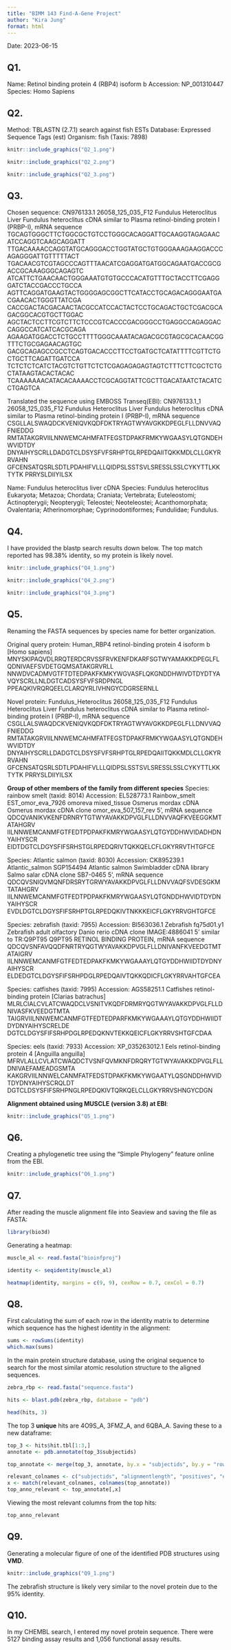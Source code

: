 ---
title: "BIMM 143 Find-A-Gene Project"
author: "Kira Jung"
format: html
---

Date: 2023-06-15

## Q1.
Name: Retinol binding protein 4 (RBP4) isoform b
Accession:  NP_001310447
Species: Homo Sapiens

## Q2.
Method: TBLASTN (2.7.1) search against fish ESTs
Database: Expressed Sequence Tags (est)
Organism: fish (Taxis: 7898)

```{r}
knitr::include_graphics("Q2_1.png")
```

```{r}
knitr::include_graphics("Q2_2.png")
```

```{r}
knitr::include_graphics("Q2_3.png")
```

## Q3.
Chosen sequence: 
CN976133.1 26058_125_035_F12 Fundulus Heteroclitus Liver Fundulus heteroclitus cDNA similar to Plasma retinol-binding protein I (PRBP-I), mRNA sequence
TGCAGTGGGCTTCTGGCGCTGTCCTGGGCACAGGATTGCAAGGTAGAGAACATCCAGGTCAAGCAGGATT
TTGACAAAACCAGGTATGCAGGGACCTGGTATGCTGTGGGAAAGAAGGACCCAGAGGGATTGTTTTTACT
TGACAACGTCGTAGCCCAGTTTAACATCGAGGATGATGGCAGAATGACCGCGACCGCAAAGGGCAGAGTC
ATCATTCTGAACAACTGGGAAATGTGTGCCCACATGTTTGCTACCTTCGAGGGATCTACCGACCCTGCCA
AGTTCAGGATGAAGTACTGGGGAGCGGCTTCATACCTGCAGACAGGGAATGACGAACACTGGGTTATCGA
CACCGACTACGACAACTACGCCATCCACTACTCCTGCAGACTGCTCGACGCAGACGGCACGTGCTTGGAC
AGCTACTCCTTCGTCTTCTCCCGTCACCCGACGGGCCTGAGGCCAGAGGACCAGGCCATCATCACGCAGA
AGAAGATGGACCTCTGCCTTTTGGGCAAATACAGACGCGTAGCGCACAACGGTTTCTGCGAGAACAGTGC
GACGCAGAGCCGCCTCAGTGACACCCTTCCTGATGCTCATATTTTCGTTCTGCTGCTTCAGATTGATCCA
TCTCTCTCATCTACGTCTGTTCTCTCGAGAGAGAGTAGTCTTTCTTCGCTCTGCTATAAGTACACTACAC
TCAAAAAAACATACACAAAACCTCGCAGGTATTCGCTTGACATAATCTACATCCTGAGTCA

Translated the sequence using EMBOSS Transeq(EBI):
CN976133.1_1 26058_125_035_F12 Fundulus Heteroclitus Liver Fundulus heteroclitus cDNA similar to Plasma retinol-binding protein I (PRBP-I), mRNA sequence
CSGLLALSWAQDCKVENIQVKQDFDKTRYAGTWYAVGKKDPEGLFLLDNVVAQFNIEDDG
RMTATAKGRVIILNNWEMCAHMFATFEGSTDPAKFRMKYWGAASYLQTGNDEHWVIDTDY
DNYAIHYSCRLLDADGTCLDSYSFVFSRHPTGLRPEDQAIITQKKMDLCLLGKYRRVAHN
GFCENSATQSRLSDTLPDAHIFVLLLQIDPSLSSTSVLSRESSLSSLCYKYTTLKKTYTK
PRRYSLDIIYILSX

Name: Fundulus heteroclitus liver cDNA
Species: Fundulus heteroclitus
Eukaryota; Metazoa; Chordata; Craniata; Vertebrata; Euteleostomi; Actinopterygii; Neopterygii; Teleostei; Neoteleostei;
Acanthomorphata; Ovalentaria; Atherinomorphae; Cyprinodontiformes; Fundulidae; Fundulus.

## Q4. 
I have provided the blastp search results down below. The top match reported has 98.38% identity, so my protein is likely novel.

```{r}
knitr::include_graphics("Q4_1.png")
```

```{r}
knitr::include_graphics("Q4_2.png")

```

```{r}
knitr::include_graphics("Q4_3.png")

```

## Q5. 
Renaming the FASTA sequences by species name for better organization.

Original query protein:
Human_RBP4 retinol-binding protein 4 isoform b [Homo sapiens]
MNYSKIPAQVDLRRQTERDCRVSSFRVKENFDKARFSGTWYAMAKKDPEGLFLQDNIVAEFSVDETGQMSATAKGRVRLL
NNWDVCADMVGTFTDTEDPAKFKMKYWGVASFLQKGNDDHWIVDTDYDTYAVQYSCRLLNLDGTCADSYSFVFSRDPNGL
PPEAQKIVRQRQEELCLARQYRLIVHNGYCDGRSERNLL

Novel protein:
Fundulus_Heteroclitus 26058_125_035_F12 Fundulus Heteroclitus Liver Fundulus heteroclitus cDNA similar to Plasma retinol-binding protein I (PRBP-I), mRNA sequence
CSGLLALSWAQDCKVENIQVKQDFDKTRYAGTWYAVGKKDPEGLFLLDNVVAQFNIEDDG
RMTATAKGRVIILNNWEMCAHMFATFEGSTDPAKFRMKYWGAASYLQTGNDEHWVIDTDY
DNYAIHYSCRLLDADGTCLDSYSFVFSRHPTGLRPEDQAIITQKKMDLCLLGKYRRVAHN
GFCENSATQSRLSDTLPDAHIFVLLLQIDPSLSSTSVLSRESSLSSLCYKYTTLKKTYTK
PRRYSLDIIYILSX

**Group of other members of the family from different species**
Species: rainbow smelt (taxid: 8014)
Accession: EL528773.1
Rainbow_smelt EST_omor_eva_7926 omoreva mixed_tissue Osmerus mordax cDNA Osmerus mordax cDNA clone omor_eva_507_157_rev 5', mRNA sequence
QDCQVANIKVKENFDRNRYTGTWYAVAKKDPVGLFLLDNVVAQFKVEEGGKMTATAHGRV
IILNNWEMCANMFGTFEDTPDPAKFKMRYWGAASYLQTGYDDHWVIDADHDNYAIHYSCR
EIDTDGTCLDGYSFIFSRHSTGLRPEDQRIVTQKKQELCFLGKYRRVTHTGFCE

Species: Atlantic salmon (taxid: 8030)
Accession: CK895239.1
Atlantic_salmon SGP154494 Atlantic salmon Swimbladder cDNA library Salmo salar cDNA clone SB7-0465 5', mRNA sequence
QDCQVSNIQVMQNFDRSRYTGRWYAVAKKDPVGLFLLDNVVAQFSVDESGKMTATAHGRV
IILNNWEMCANMFGTFEDTPDPAKFKMRYWGAASYLQTGNDDHWVIDTDYDNYAIHYSCR
EVDLDGTCLDGYSFIFSRHPTGLRPEDQKIVTNKKKEICFLGKYRRVGHTGFCE


Species: zebrafish (taxid: 7955)
Accession:  BI563036.1
Zebrafish fq75d01.y1 Zebrafish adult olfactory Danio rerio cDNA clone IMAGE:4886041 5' similar to TR:Q9PT95 Q9PT95 RETINOL BINDING PROTEIN, mRNA sequence
QDCQVSNFAVQQDFNRTRYQGTWYAVAKKDPVGLFLLDNIVANFKVEEDGTMTATAIGRV
IILNNWEMCANMFGTFEDTEDPAKFKMKYWGAAAYLQTGYDDHWIIDTDYDNYAIHYSCR
ELDEDGTCLDGYSFIFSRHPDGLRPEDQAIVTQKKQDICFLGKYRRVAHTGFCEA

Species: catfishes (taxid: 7995)
Accession:  AGS58251.1
Catfishes retinol-binding protein [Clarias batrachus]
MLRLCIALCVLATCWAQDCLVSNITVKQDFDRMRYQGTWYAVAKKDPVGLFLLDNIVASFKVEEDGTMTA
TAIGRVIILNNWEMCANMFGTFEDTEDPARFKMKYWGAAAYLQTGYDDHWIIDTDYDNYAIHYSCRELDE
DGTCLDGYSFIFSRHPDGLRPEDQKNVTEKKQEICFLGKYRRVSHTGFCDAA

Species: eels (taxid: 7933)
Accession:   XP_035263012.1
Eels retinol-binding protein 4 [Anguilla anguilla]
MFRVLALLCVLATCWAQDCTVSNFQVMKNFDRQRYTGTWYAVAKKDPVGLFLLDNIVAEFAMEADGSMTA
KAKGRVIILNNWELCANMFATFEDSTDPAKFKMKYWGAATYLQSGNDDHWVIDTDYDNYAIHYSCRQLDT
DGTCLDSYSFIFSRHPNGLRPEDQKIVTQRKQELCLLGKYRRVSHNGYCDGN

**Alignment obtained using MUSCLE (version 3.8) at EBI**:

```{r}
knitr::include_graphics("Q5_1.png")
```

## Q6.
Creating a phylogenetic tree using the "Simple Phylogeny" feature online from the EBI.

```{r}
knitr::include_graphics("Q6_1.png")
```

## Q7.
After reading the muscle alignment file into Seaview and saving the file as FASTA:

```{r}
library(bio3d)
```

Generating a heatmap:

```{r}
muscle_al <- read.fasta("bioinfproj")

identity <- seqidentity(muscle_al)

heatmap(identity, margins = c(9, 9), cexRow = 0.7, cexCol = 0.7)
```

## Q8.
First calculating the sum of each row in the identity matrix to determine which sequence has the highest identity in the alignment:

```{r}
sums <- rowSums(identity)
which.max(sums)
```

In the main protein structure database, using the original sequence to search for the most similar atomic resolution structure to the aligned sequences.

```{r}
zebra_rbp <- read.fasta("sequence.fasta")

hits <- blast.pdb(zebra_rbp, database = "pdb")
```

```{r}
head(hits, 3)
```

The top 3 **unique** hits are 4O9S_A, 3FMZ_A, and 6QBA_A.
Saving these to a new dataframe:

```{r}
top_3 <- hits$hit.tbl[1:3,]
annotate <- pdb.annotate(top_3$subjectids)
```

```{r}
top_annotate <- merge(top_3, annotate, by.x = "subjectids", by.y = "row.names")
```

```{r}
relevant_colnames <- c("subjectids", "alignmentlength", "positives", "evalue", "identity")
x <- match(relevant_colnames, colnames(top_annotate))
top_anno_relevant <- top_annotate[,x]
```

Viewing the most relevant columns from the top hits:

```{r}
top_anno_relevant
```

## Q9.
Generating a molecular figure of one of the identified PDB structures using **VMD**.

```{r}
knitr::include_graphics("Q9_1.png")
```

The zebrafish structure is likely very similar to the novel protein due to the 95% identity.

## Q10.
In my CHEMBL search, I entered my novel protein sequence. There were 5127 binding assay results and 1,056 functional assay results.

[CHEMBL3100]:https://www.ebi.ac.uk/chembl/target_report_card/CHEMBL3100/
